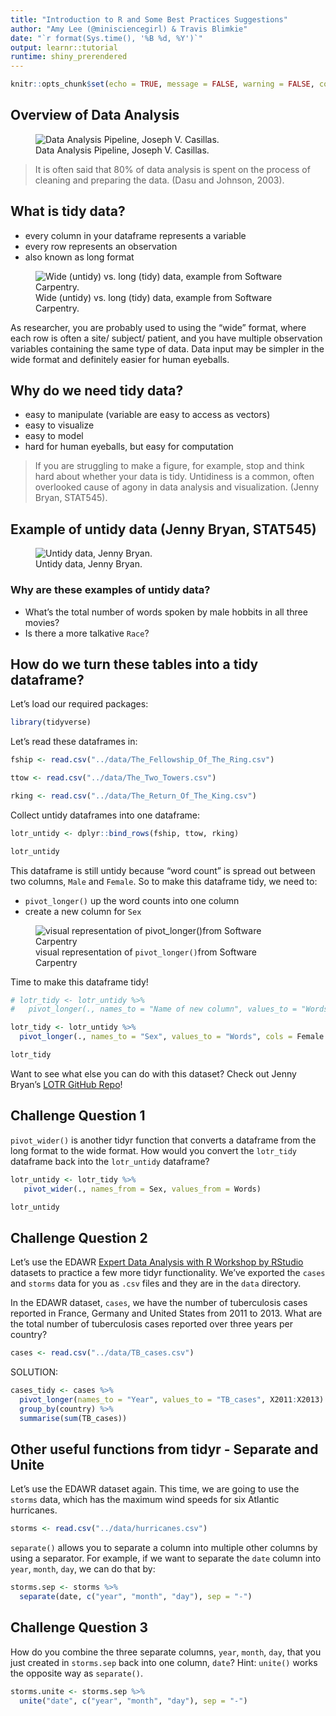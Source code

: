 ```yaml
---
title: "Introduction to R and Some Best Practices Suggestions"
author: "Amy Lee (@minisciencegirl) & Travis Blimkie"
date: "`r format(Sys.time(), '%B %d, %Y')`"
output: learnr::tutorial
runtime: shiny_prerendered
---
```


```r
knitr::opts_chunk$set(echo = TRUE, message = FALSE, warning = FALSE, comment = "")
```


## Overview of Data Analysis

![Data Analysis Pipeline, Joseph V. Casillas.](../images/DataAnalysis.png)

> It is often said that 80% of data analysis is spent on the process of cleaning
and preparing the data. (Dasu and Johnson, 2003).


## What is tidy data?
* every column in your dataframe represents a variable
* every row represents an observation
* also known as long format

![Wide (untidy) vs. long (tidy) data, example from Software Carpentry.](../images/wide_vs_long.png)

As researcher, you are probably used to using the "wide" format, where each row
is often a site/ subject/ patient, and you have multiple observation variables
containing the same type of data. Data input may be simpler in the wide format
and definitely easier for human eyeballs.

## Why do we need tidy data?
* easy to manipulate (variable are easy to access as vectors)
* easy to visualize
* easy to model
* hard for human eyeballs, but easy for computation

> If you are struggling to make a figure, for example, stop and think hard about
whether your data is tidy. Untidiness is a common, often overlooked cause of
agony in data analysis and visualization. (Jenny Bryan, STAT545).

## Example of untidy data (Jenny Bryan, STAT545)
![Untidy data, Jenny Bryan.](../images/untidy_lotr.png)

### Why are these examples of untidy data?
* What's the total number of words spoken by male hobbits in all three movies?
* Is there a more talkative `Race`? 

## How do we turn these tables into a tidy dataframe?

Let's load our required packages:

```r
library(tidyverse)
```


Let's read these dataframes in:

```r
fship <- read.csv("../data/The_Fellowship_Of_The_Ring.csv")

ttow <- read.csv("../data/The_Two_Towers.csv")

rking <- read.csv("../data/The_Return_Of_The_King.csv")
```


Collect untidy dataframes into one dataframe:

```r
lotr_untidy <- dplyr::bind_rows(fship, ttow, rking)

lotr_untidy
```

This dataframe is still untidy because "word count" is spread out between two
columns, `Male` and `Female`. So to make this dataframe tidy, we need to:

* `pivot_longer()` up the word counts into one column
* create a new column for `Sex`

![visual representation of `pivot_longer()`from Software Carpentry](../images/how_pivot_works.png)

Time to make this dataframe tidy!

```r
# lotr_tidy <- lotr_untidy %>% 
#   pivot_longer(., names_to = "Name of new column", values_to = "Words", cols = Columns:Used)

lotr_tidy <- lotr_untidy %>% 
  pivot_longer(., names_to = "Sex", values_to = "Words", cols = Female:Male)

lotr_tidy
```

Want to see what else you can do with this dataset? 
Check out Jenny Bryan's [LOTR GitHub Repo](https://github.com/jennybc/lotr-tidy)!

## Challenge Question 1

`pivot_wider()` is another tidyr function that converts a dataframe from the long
format to the wide format. How would you convert the `lotr_tidy` dataframe back
into the `lotr_untidy` dataframe?

```r
lotr_untidy <- lotr_tidy %>% 
   pivot_wider(., names_from = Sex, values_from = Words)

lotr_untidy
```


## Challenge Question 2

Let's use the EDAWR [Expert Data Analysis with R Workshop by
RStudio](https://github.com/rstudio/EDAWR) datasets to practice a few more tidyr
functionality. We've exported the `cases` and `storms` data for you as `.csv`
files and they are in the `data` directory.

In the EDAWR dataset, `cases`, we have the number of tuberculosis cases reported
in France, Germany and United States from 2011 to 2013. What are the total
number of tuberculosis cases reported over three years per country?

```r
cases <- read.csv("../data/TB_cases.csv")
```

SOLUTION:
```r
cases_tidy <- cases %>% 
  pivot_longer(names_to = "Year", values_to = "TB_cases", X2011:X2013) %>% 
  group_by(country) %>% 
  summarise(sum(TB_cases))
```


## Other useful functions from tidyr - Separate and Unite

Let's use the EDAWR dataset again. This time, we are going to use the `storms`
data, which has the maximum wind speeds for six Atlantic hurricanes.

```r
storms <- read.csv("../data/hurricanes.csv")
```

`separate()` allows you to separate a column into multiple other columns by
using a separator. For example, if we want to separate the `date` column into
`year`, `month`, `day`, we can do that by:

```r
storms.sep <- storms %>% 
  separate(date, c("year", "month", "day"), sep = "-")
```

## Challenge Question 3

How do you combine the three separate columns, `year`, `month`, `day`, that you
just created in `storms.sep` back into one column, `date`? Hint: `unite()` works
the opposite way as `separate()`.

```r
storms.unite <- storms.sep %>% 
  unite("date", c("year", "month", "day"), sep = "-")
```

<br>
